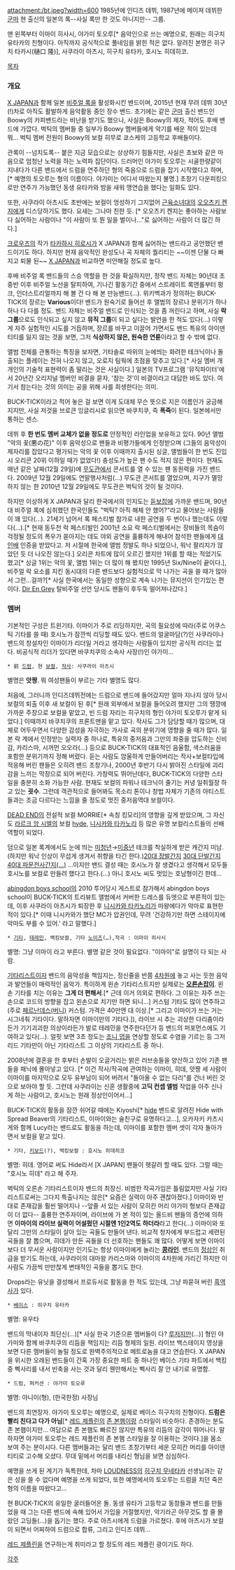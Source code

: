 attachment:/bt.jpeg?width=600
1985년에 인디즈 데뷔, 1987년에 메이져 데뷔한 [[군마]] 현 출신의 일본의 록--사실 록만 한 것도 아니지만-- 그룹. 

맨 왼쪽부터 이마이 히사시, 야가미 토오루[* 음악인으로 쓰는 예명으로, 원래는 히구치 유타카의 친형이다. 아직까지 공식적으로 풀네임을 밝힌 적은 없다. 알려진 본명은 히구치 타카시(樋口 隆)], 사쿠라이 아츠시, 히구치 유타카, 호시노 히데히코.

[[목차]]

=== 개요 ===
[[X JAPAN]]과 함께 일본 [[비주얼계|비주얼 록]]을 활성화시킨 밴드이며, 2015년 현재 무려 데뷔 30년(!)차로 아직도 활발하게 음악활동 중인 장수 밴드. 초기에는 같은 [[군마]] 출신 밴드인 Boowy의 카피밴드라는 비난을 받기도 했으나, 사실은 Boowy의 제자, 적어도 후배 밴드에 가깝다. 벅틱의 멤버들 중 일부가 Boowy 멤버들에게 악기를 배운 적이 있는데 뭐… 벅틱 멤버 전원이 Boowy의 보컬 히무로 쿄스케의 고등학교 후배들이다.

관록이 --넘치도록-- 붙은 지금 모습으로는 상상하기 힘들지만, 사실은 초보와 같은 마음으로 엄청난 노력을 하는 노력파 집단이다. 드러머인 야가미 토오루는 시골한량같이 지내다가 다른 밴드에서 드럼을 연주하던 형의 죽음으로 드럼을 잡기 시작했다고 하며,[* 예명의 토오루는 형의 이름이다. 야가미는 어디서 따왔는지 불명.] 초창기 다운피킹으로만 연주가 가능했던 동생 유타카와 밤을 새워 맹연습을 했다는 일화도 있다.

또한, 사쿠라이 아츠시도 초반에는 보컬이 엉성하기 그지없어 [[근육소녀대]]의 [[오오츠키 켄지]]에게 디스당하기도 했다. 요새는 그나마 친한 듯. [* 오오츠키 켄지는 좋아하는 사람보다 싫어하는 사람이나 "이 사람이 또 뭔 일을 벌이나…"로 싫어하는 사람이 더 많긴 하다.]

[[크로우즈]]의 작가 [[타카하시 히로시]]가 X JAPAN과 함께 싫어하는 밴드라고 공언했던 밴드이기도 하다. 하지만 현재 음악적인 완성도나 곡 자체의 퀄리티는 ~~이젠 단물 다 빠지고 퇴물 된~~ [[X JAPAN]]과 비교하면 미안해질 정도로 높다.

후배 비주얼 록 밴드들의 스승 역할을 한 것을 확실하지만, 정작 밴드 자체는 90년대 초중반 이후 비주얼 노선을 탈피하여, 기나긴 활동기간 중에서 스트레이트 록앤롤부터 펑크, 인더스트리얼까지 해 볼 건 다 해 본 만능밴드(...). 위키백과가 정의하는 BUCK-TICK의 장르는 '''Various'''이다! 밴드가 원숙기로 들어선 후 앨범의 장르나 분위기가 하나하나 다 다를 정도. 밴드 자체는 비주얼 밴드로 인식되는 것을 좀 꺼린다고 하며, 사실 '''락 그룹'''으로도 인식되고 싶지 않고 '''뮤직 그룹'''이 되고 싶다는 발언을 한 적도 있다(...) 이렇게 자주 실험적인 시도를 거듭하며, 장르를 바꾸고 이끌어 가면서도 밴드 특유의 아이덴티티를 잃지 않는 것을 보면, 그저 '''식상하지 않은, 원숙한 연륜'''이라고 할 수 밖에 없다. 

앨범 전체를 관통하는 특징을 보자면, 기타솔로 따위의 눈에띄는 화려한 테크닉이나 돌출되는 플레이는 전혀 나오지 않고, 오로지 팀웍에 초점을 맞추고 있다.[* 사실 멤버 개개인의 기술적 표현력이 좀 딸리는 것은 사실이다.] 일본의 TV프로그램 '뮤직파이터'에서 20년간 오리지널 멤버인 비결을 묻자, '참는 것'이 비결이라고 대답한 바도 있다. 여기서 참는다는 것의 의미는 공을 위해 사를 희생한다는 의미.

BUCK-TICK이라고 적어 놓은 걸 보면 이게 도대체 무슨 뜻으로 지은 이름인가 궁금해지지만, 사실 저것을 브로큰 잉글리시로 읽으면 바쿠치쿠, 즉 '''폭죽'''이 된다. 일본에서만 통하는 센스.

데뷔 후 '''한 번도 멤버 교체가 없을 정도로''' 안정적인 라인업을 보유하고 있다. 90년 앨범 "악의 꽃(悪の花)" 이후 음악성으로 팬들과 비평가들에게 인정받으며 (그들의 음악성이 제자리를 잡았다고 평가되는 악의 꽃 이후 이때까지 출시된 싱글, 앨범들이 한 번도 진입시 오리콘 20위 이하일 때가 없었다!) 충성도가 높은 팬 수도 적지 않은 편이다. 현재도 매년 같은 날짜(12월 29일)에 [[무도관]]에서 콘서트를 열 수 있는 팬 동원력을 가진 밴드다. 2009년 12월 29일에도 연말행사처럼(…) 무도관 콘서트를 열었으며, 지구가 멸망하지 않는 한 2010년 12월 29일에도 무도관은 벅틱의 것이 될 것이다.

하지만 이상하게 X JAPAN과 달리 한국에서의 인지도는 [[듣보잡]]에 가까운 밴드며, 90년대 비주얼 록에 심취했던 한국인들도 "벅틱? 아직 해체 안 했어?"라고 물어보는 사람들이 꽤 있다(…). 21세기 넘어서 록 페스티벌 참가로 내한 공연을 두 번이나 했는데도 이렇다(…).[* 현재 동두천 락 페스티발인 2001년 소요 락 페스티벌에서는 장비들의 목숨이 걱정될 정도의 폭우가 쏟아지는 데도 야외 공연을 훌륭하게 해내어 참석한 팬들에게 [[대인배]] 인증을 받았다고. 저 시절에 한국에 앨범 정발도 하나 되었으나, 워낙 팔리지가 않았던 듯 더 나오진 않는다.] 오리콘 차트에 많이 오르긴 했지만 1위를 할 때는 적었기도 했고[* 싱글 1위는 악의 꽃, 앨범 1위는 더 많이 해 봤지만 1995년 Six/Nine이 끝이다.], 비주얼 락 요소를 지킨 동시대의 다른 밴드보다 실험적으로 막 나가는 곡을 쓸 때가 많아서 그런...걸까?[* 사실 한국에서는 동일한 성향으로 계속 나가는 뮤지션이 인기있는 편이다. [[Dir En Grey]] 탈비주얼 선언 당시도 팬들이 후두둑 떨어져나갔다.]

=== 멤버 ===
기본적인 구성은 트윈기타. 이마이가 주로 리딩하지만, 곡의 필요성에 따라(주로 어쿠스틱 기타를 쓸 때) 호시노가 잠깐씩 리딩할 때도 있다. 
밴드의 얼굴마담(?)인 사쿠라이나 밴드의 창설자인 이마이가 리더일 거라고 생각하는 사람들이 있지만 공식적 리더는 없다. 비공식적 리더가 있다면 바쿠치쿠의 소속사 사장(!)인 야가미...


 * 前 [[드럼]], 현 [[보컬]], [[작사]]: 사쿠라이 아츠시
별명은 '''앗짱'''. 뭐 여성팬들이 부르는 기타 별명도 많다.

처음에, 그러니까 인디즈데뷔전에는 드럼으로 밴드에 들어갔지만 얼마 지나지 않아 당시 보컬의 퇴출 이후 새 보컬이 된 후[* 원래 외부에서 보컬을 들어오려 했지만 그의 땡깡에 가까운 주장으로 보컬을 맡았고, 빈 드럼 자리는 히구치의 형인 야가미 토오루가 맡게 되었다.] 이때까지 바쿠치쿠의 프론트맨을 맡고 있다. 작사도 그가 담당할 때가 많으며, 대체로 어두우면서 다양한 감성을 자극하는 가사로 곡의 분위기에 영향을 줄 때가 많다. 일본 락 계에서 인정받는 실력자 중 하나로, 특유의 중저음과 그만의 좌중을 압도하는 신비감, 카리스마, 시꺼먼 오오라(…) 등으로 BUCK-TICK의 대표적인 음울함, 색스러움을 포함한 분위기까지 정해 버렸다. 듣는 사람도 암울하게 만들어버리는 작사+보컬타입에 적응해 버린 팬들은 오히려 밴드 초창기나, 2000년 후반기 다시 밝아진 스타일에 괴리감을 느끼는 막장으로 되어 버린다. 가창력도 뛰어난데다, BUCK-TICK의 다양한 스타일을 충분히 소화 가능한 사람. 현재도 보컬의 파워나 테크닉이 줄기는 커녕 일취월장 하고 있는 '''굇수'''. 그런데 객관적으로 들어봐도 목소리 톤이나 창법 자체가 기존의 아티스트들과는 조금 다르다는 느낌을 줄 정도로 멋진 중저음역대 보컬이다.

[[DEAD END]]의 전설적 보컬 MORRIE[* 속칭 킹모리]의 영향을 깊게 받았으며, 그 자신도 [[라르크 앙 시엘]]의 보컬 [[hyde]], [[니시카와 타카노리]] 등 많은 유명 보컬리스트들의 선배 역할이 되었다. 

덤으로 일본 록계에서도 눈에 띄는 [[미청년]]→[[미중년]] 테크를 착실하게 받은 캐간지 미남.(하지만 워낙 인상이 무섭게 생겨서 취향을 타긴 한다.)[http://i111.photobucket.com/albums/n156/inuyoukai8/e182e33e.jpg 20대 장발간지] [http://i80.photobucket.com/albums/j170/ayaownsyou/jrock/sakurai.jpg 30대 단발간지] [http://i28.photobucket.com/albums/c226/1013374/mm01sakurai.png 40대 파문전사간지(…)] …이지만 밴드 결성 때는 호시노가 잘 생겼다고 생각해서 모두들 호시노를 보컬로 만들려 했다고 한다.(…) 아니 호시노 씨도 멋있는 호남형이긴 한데…

[[abingdon boys school]]의 2010 투어당시 게스트로 참가해서 abingdon boys school이 BUCK-TICK의 트리뷰트 앨범에서 커버한 드레스를 듀엣으로 부른적이 있는데, 이후 사쿠라이 아츠시가 퇴장한 후 [[니시카와 타카노리]]가 마왕에다가 악마로 표현한 적이 있다.[* 이때 니시카와가 했단 MC가 압권인데, 무려 '건강하기만 하면 스테이지에 악마도 부를 수 있어.' 라고 말했다.]

 * [[기타]], [[테레민]], 백킹보컬, 기타 [[노이즈]](…),작곡 : 이마이 히사시
별명: 그냥 이마이 라고 부른다. 별명 같은 것이 필요없다. "이마이"로 설명이 다 되는 사람.

[[기타리스트]]이자 밴드의 음악성을 책임지는, 정신줄을 반쯤 [[4차원]]에 놓고 사는 듯한 음악과 발언들이 매력적인 음악가. 특이하게 왼손 기타리스트지만 실제로는 '''[[오른손잡이]]'''. 왼손 기타를 치는 이유는 '''그게 더 편해서'''.[* 근데 이거 의외로 편하다. 그 이유는 자주 쓰는 손으로 코드의 방향을 잡고 왼손으로 치기만 하면 되니…] 커스텀 기타도 많이 연주하고 (주로 [[페르난데스(버니)]] 커스텀. 가격은 40만엔 대 이상.[* 그리고 이마이가 쓰는 거는 시그네춰 기타이다. 말하자면 이마이만의 기타다.]), 라이브 시 추는 괴상한 다리춤이라든가 기기괴괴한 의상이라든가 발로 테레민을 연주한다던가 등 밴드의 퍼포먼스에도 기여하고 있다(…). 얼핏 보면 3초 정도는 [[조니 뎁]]을 연상할 정도로 수염을 기르는 등 그저 리드 기타만이 아닌 기타리스트 그 이상의 기타리스트 중 하나. 

2008년에 결혼을 한 후부터 손발이 오글거리는 밝은 러브송들을 양산하고 있어 기존 팬들을 패닉에 몰아넣고 있다. [* 이건 작사/작곡에 관여하는 이마이, 히데, 앗짱 세 사람이 이마이를 마지막으로 모두 유부남이 되어 버려서 "돌아올 수 없는 다리"를 건너 버린 것으로 보아야 할 듯. 그런데 사쿠라이는 신혼 생활중에 '''고딕 컨셉 앨범''' 작업을 아주 신나게 하는 사람이고, 호시노는 원래 정상인이어서…]

BUCK-TICK의 활동을 잠깐 쉬어갈 때에는 Kiyoshi[* [[hide]] 밴드로 알려진 Hide with Spread Beaver의 기타리스트, 이마이와는 술친구로 유명하다고...], 오카자키 카츠시게와 함께 Lucy라는 밴드로도 활동을 하는데, 이마이를 포함한 멤버 셋이 각자 돌아가면서 보컬을 맡고 있다.


 * 기타, [[키보드]](?), 백킹보컬 : 호시노 히데히코
별명: 히데. 영어로 써도 Hide라서 [X JAPAN] 팬들이 헷갈려 할 때도 있다. 그럴 때는 "호시노 히데" 라고 해 주자.

벅틱의 오른손 기타리스트이자 밴드의 최장신. 비범한 작곡가임은 틀림없지만 사실 기타리스트로써는 그다지 특출나지는 않은[* 요즘은 실력이 아주 괜찮아졌다.] 이마이와 반대로 존재감을 훨씬 떨어지나 --앞줄 서 있는 사람이 모히칸 머리 야가미 형보다 존재감이 더 없다-- 훌륭한 연주자이며, 라이브에 가 본 적이 있는 올드비 팬들의 증언에 의하면 '''이마이의 라이브 실력이 어설펐던 시절엔 1인2역도 하더라'''라고 한다(...) 이마이와 또 달리 그만의 스타일이 살아 있는 곡들도 만들어 낸다. 비교적 청자에게 부드럽고 세련된 곡들을 잘 뽑으며, 히데가 만든 곡들을 더 선호하는 팬들도 꽤 많다. 어떻게 보면 이마이보다 더 무서운 사람이지만 인기도는 항상 이마이에게 눌리는 '''[[콩라인]]'''. 밴드의 [[정상인]] 취급을 받기도 하는데, 사쿠라이의 대마왕 카리스마와 이마이의 4차원에 가리긴 하지만 이 사람도 가끔씩 만만찮게 변태적인 곡들을 뽑기도 한다.

Drops라는 유닛을 결성해서 프로듀서로 활동을 한 적도 있는데, 그냥 파묻혀 버린 [[흑역사]]가 있다.

 * [[베이스]] : 히구치 유타카
별명: 유우타

밴드의 막내이자 최단신(...)[* 사실 한국 기준으론 멤버들이 다? [[루저]]지만(…)] 형인 야가미와 함께 바쿠치쿠의 리듬을 책임지는 리듬 형제의 일원. 라이브 백스테이지 영상을 보면 다른 멤버들이 놀릴 정도로 완벽주의적으로 메트로놈을 대고 연습한다. X JAPAN을 위시한 오래된 밴드들이 간혹 가장 중요한 파트 중 하나인 베이스 기타 파트에서 백킹 중 삑사리를 내서 빈축을 사는 것과 달리 웬만해서는 삑사리 잘 안 내기로 유명함.

 * 드럼, 퍼커션 : 야가미 토오루
별명: 아니이(형), (한국한정) 사장님 

밴드의 최연장자. 야가미 토오루는 예명으로, 실제로 베이스 히구치의 친형이다. '''드럼은 빨리 친다고 다가 아님'''[* [[레드 제플린]]의 [[존 본햄]]이랑 스타일이 비슷하다. 존경하는 분도 존 본햄이지만… 여담으로 존 본햄도 빠르진 않지만 특유의 리듬의 감각이 뛰어나다. 말하자면 야가미 토오루는 레드 제플린의 존 본햄 스타일을 잘 이용하는 것이다.]을 몸소 보여 주는 분이시다. 다른 멤버들과는 달리 밴드 초창기부터 세운 모히칸 머리를 아이덴티티로 고수해 오셨다. 무대 밑에서 머리를 내리신 형님을 보면 심심하다.

예명을 쓰게 된 계기가 독특한데, 차마 [[LOUDNESS]]의 [[히구치 무네타카]] 선생님과는 같은 성을 쓸 수 없다며 예명을 쓰게 되었다, 또한 예명에서의 토오루는 드럼을 치던 죽은 형의 이름을 따왔다고…

현 BUCK-TICK의 유일한 굴러들어온 돌. 동생 유타가 고등학교 동창들과 밴드를 만들었을 때 그는 다른 밴드에 속해 있어서 가입을 거절했지만, 악기라곤 아무것도 할 줄 몰랐던 고딩들(…)을 돕기는 했다. 주로 아츠시에게 드럼을 가르쳤다. 후에 아츠시가 보컬이 되면서 어찌하여 드럼으로 합류, 그리고 인디즈 데뷔…

[[레드 제플린]]을 연구하는게 취미라고 할 정도의 레드 제플린 광이기도 하다.

[[각주]]
